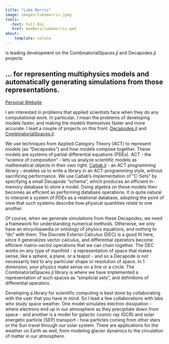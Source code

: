 ```yaml
---
title: "Luke Morris"
image: images/lukemorris.jpeg
tools:
  -text: Full Bio
   href: members/lukemorris.qmd
about:
    template: solana
---
```

is leading development on the CombinatorialSpaces.jl and Decapodes.jl projects        

... for representing multiphysics models and automatically generating simulations from those representations.
--- 
[Personal Website](https://www.cise.ufl.edu/~luke.morris)

I am interested in problems that applied scientists face when they do any computational work. In particular, I mean the problems of developing models faster, and making the models themselves faster and more accurate. I lead a couple of projects on this front: [Decapodes.jl](https://github.com/AlgebraicJulia/Decapodes.jl) and [CombinatorialSpaces.jl](https://github.com/AlgebraicJulia/CombinatorialSpaces.jl).

We use techniques from Applied Category Theory (ACT) to represent models (as "Decapodes") and how models compose together. These models are systems of partial differential equations (PDEs). ACT - the "science of composition" - lets us analyze scientific models as mathematical objects in their own right. [Catlab.jl](https://algebraicjulia.github.io/Catlab.jl/stable/) - an ACT programming library - enables us to write a library in an ACT-programming style, without sacrificing performance. We use Catlab's implementation of "C-Sets" by specifying a small Decapode "schema", which produces an efficient in-memory database to store a model. Doing algebra on these models then becomes as efficient as performing database operations. It is quite natural to interpret a system of PDEs as a relational database, adopting the point of view that such systems describe how physical quantities relate to one another.

Of course, when we generate simulations from these Decapodes, we need a framework for understanding numerical methods. Otherwise, we only have an encyclopaedia or ontology of physics equations, and nothing to "do" with them. The Discrete Exterior Calculus (DEC) is a good fit here, since it generalizes vector calculus, and differential operators become efficient matrix-vector operations that we can chain together. The DEC works on any type of manifold - a representation of space that makes sense, like a sphere, a plane, or a teapot - and so a Decapode is not necessarily tied to any particular shape or resolution of space. In 1 dimension, your physics make sense on a line or a circle. The CombinatorialSpaces.jl library is where we have implemented a representation of such spaces as "simplicial sets", and definitions of differential operators.

Developing a library for scientific computing is best done by collaborating with the user that you have in mind. So I lead a few collaborations with labs who study space weather. One model simulates electron dissipation - where electrons end up in our atmosphere as they precipitate down from space - and another is a model for galactic cosmic ray (GCR) and solar energetic particle (SEP) transport - how particles coming from other stars or the Sun travel through our solar system. There are applications for the weather on Earth as well, from modeling glacier dynamics to the circulation of matter in our atmosphere.
